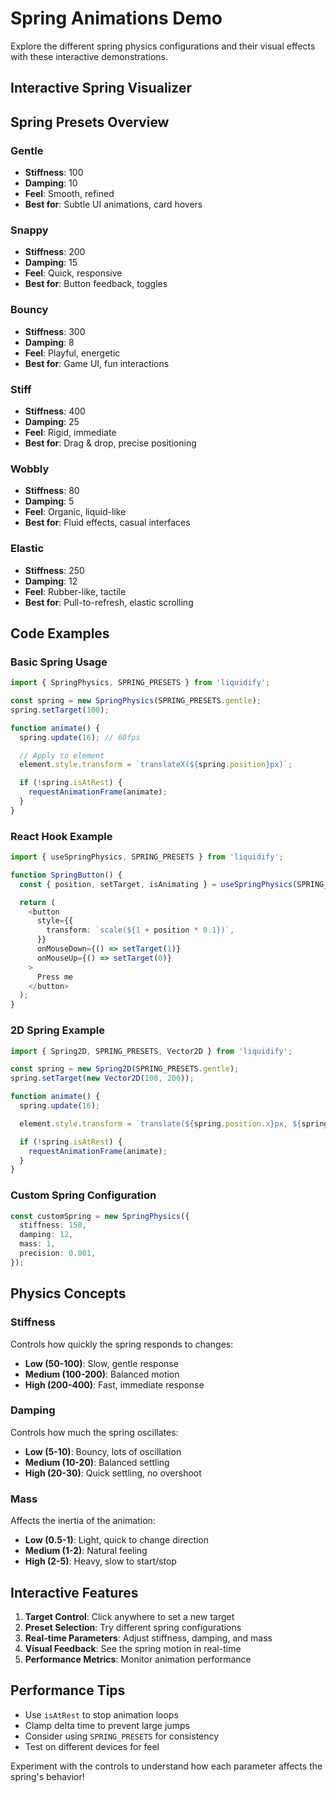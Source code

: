 
# Spring Animations Demo

Explore the different spring physics configurations and their visual effects with these interactive demonstrations.

## Interactive Spring Visualizer

<SpringAnimationsDemo />

## Spring Presets Overview

### Gentle

- **Stiffness**: 100
- **Damping**: 10
- **Feel**: Smooth, refined
- **Best for**: Subtle UI animations, card hovers

### Snappy

- **Stiffness**: 200
- **Damping**: 15
- **Feel**: Quick, responsive
- **Best for**: Button feedback, toggles

### Bouncy

- **Stiffness**: 300
- **Damping**: 8
- **Feel**: Playful, energetic
- **Best for**: Game UI, fun interactions

### Stiff

- **Stiffness**: 400
- **Damping**: 25
- **Feel**: Rigid, immediate
- **Best for**: Drag & drop, precise positioning

### Wobbly

- **Stiffness**: 80
- **Damping**: 5
- **Feel**: Organic, liquid-like
- **Best for**: Fluid effects, casual interfaces

### Elastic

- **Stiffness**: 250
- **Damping**: 12
- **Feel**: Rubber-like, tactile
- **Best for**: Pull-to-refresh, elastic scrolling

## Code Examples

### Basic Spring Usage

```typescript
import { SpringPhysics, SPRING_PRESETS } from 'liquidify';

const spring = new SpringPhysics(SPRING_PRESETS.gentle);
spring.setTarget(100);

function animate() {
  spring.update(16); // 60fps

  // Apply to element
  element.style.transform = `translateX(${spring.position}px)`;

  if (!spring.isAtRest) {
    requestAnimationFrame(animate);
  }
}
```

### React Hook Example

```typescript
import { useSpringPhysics, SPRING_PRESETS } from 'liquidify';

function SpringButton() {
  const { position, setTarget, isAnimating } = useSpringPhysics(SPRING_PRESETS.snappy);

  return (
    <button
      style={{
        transform: `scale(${1 + position * 0.1})`,
      }}
      onMouseDown={() => setTarget(1)}
      onMouseUp={() => setTarget(0)}
    >
      Press me
    </button>
  );
}
```

### 2D Spring Example

```typescript
import { Spring2D, SPRING_PRESETS, Vector2D } from 'liquidify';

const spring = new Spring2D(SPRING_PRESETS.gentle);
spring.setTarget(new Vector2D(100, 200));

function animate() {
  spring.update(16);

  element.style.transform = `translate(${spring.position.x}px, ${spring.position.y}px)`;

  if (!spring.isAtRest) {
    requestAnimationFrame(animate);
  }
}
```

### Custom Spring Configuration

```typescript
const customSpring = new SpringPhysics({
  stiffness: 150,
  damping: 12,
  mass: 1,
  precision: 0.001,
});
```

## Physics Concepts

### Stiffness

Controls how quickly the spring responds to changes:

- **Low (50-100)**: Slow, gentle response
- **Medium (100-200)**: Balanced motion
- **High (200-400)**: Fast, immediate response

### Damping

Controls how much the spring oscillates:

- **Low (5-10)**: Bouncy, lots of oscillation
- **Medium (10-20)**: Balanced settling
- **High (20-30)**: Quick settling, no overshoot

### Mass

Affects the inertia of the animation:

- **Low (0.5-1)**: Light, quick to change direction
- **Medium (1-2)**: Natural feeling
- **High (2-5)**: Heavy, slow to start/stop

## Interactive Features

1. **Target Control**: Click anywhere to set a new target
2. **Preset Selection**: Try different spring configurations
3. **Real-time Parameters**: Adjust stiffness, damping, and mass
4. **Visual Feedback**: See the spring motion in real-time
5. **Performance Metrics**: Monitor animation performance

## Performance Tips

- Use `isAtRest` to stop animation loops
- Clamp delta time to prevent large jumps
- Consider using `SPRING_PRESETS` for consistency
- Test on different devices for feel

Experiment with the controls to understand how each parameter affects the spring's behavior!
